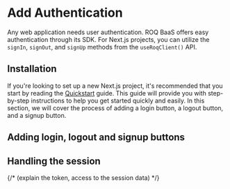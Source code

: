 # Add Authentication

Any web application needs user authentication. ROQ BaaS offers easy authentication through its SDK. For Next.js projects, you can utilize the `signIn`, `signOut`, and `signUp` methods from the `useRoqClient()` API.

## Installation

If you're looking to set up a new Next.js project, it's recommended that you start by reading the [Quickstart](/next-js/quickstart) guide. This guide will provide you with step-by-step instructions to help you get started quickly and easily.  In this section, we will cover the process of adding a login button, a logout button, and a signup button.

## Adding login, logout and signup buttons

## Handling the session 

{/*
(explain the token, access to the session data)
*/}